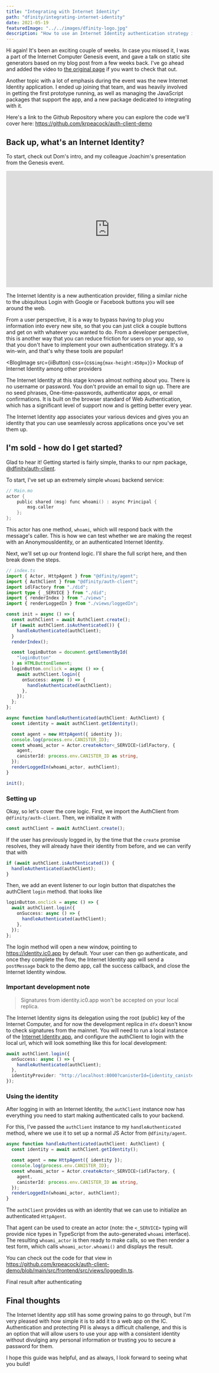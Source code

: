 ```yaml
---
title: "Integrating with Internet Identity"
path: "dfinity/integrating-internet-identity"
date: 2021-05-19
featuredImage: "../../images/dfinity-logo.jpg"
description: "How to use an Internet Identity authentication strategy in your Internet Computer app"
---
```



Hi again! It's been an exciting couple of weeks. In case you missed it, I was a part of the Internet Computer Genesis event, and gave a talk on static site generators based on my blog post from a few weeks back. I've go ahead and added the video to [the original page](/blog/dfinity/static-site-generators-ic) if you want to check that out.

Another topic with a lot of emphasis during the event was the new Internet Identity application. I ended up joining that team, and was heavily involved in getting the first prototype running, as well as managing the JavaScript packages that support the app, and a new package dedicated to integrating with it.

Here's a link to the Github Repository where you can explore the code we'll cover here: https://github.com/krpeacock/auth-client-demo

## Back up, what's an Internet Identity?

To start, check out Dom's intro, and my colleague Joachim's presentation from the Genesis event.

<div class="iframe-container">
<iframe
  width="560"
  height="315"
  src="https://www.youtube-nocookie.com/embed/oxEr8UzGeBo"
  title="YouTube video player"
  frameborder="0"
  allow="accelerometer; autoplay; clipboard-write; encrypted-media; gyroscope; picture-in-picture"
  allowfullscreen
  style={{margin:"auto"}}
></iframe>
</div>

The Internet Identity is a new authentication provider, filling a similar niche to the ubiquitous Login with Google or Facebook buttons you will see around the web.

From a user perspective, it is a way to bypass having to plug you information into every new site, so that you can just click a couple buttons and get on with whatever you wanted to do. From a developer perspective, this is another way that you can reduce friction for users on your app, so that you don't have to implement your own authentication strategy. It's a win-win, and that's why these tools are popular!

<BlogImage src={iiButton} css={css`img{max-height:450px}`}>
  Mockup of Internet Identity among other providers
</BlogImage>

The Internet Identity at this stage knows almost nothing about you. There is no username or password. You don't provide an email to sign up. There are no seed phrases, One-time-passwords, authenticator apps, or email confirmations. It is built on the browser standard of Web Authentication, which has a significant level of support now and is getting better every year.

The Internet Identity app associates your various devices and gives you an identity that you can use seamlessly across applications once you've set them up.

## I'm sold - how do I get started?

Glad to hear it! Getting started is fairly simple, thanks to our npm package, [@dfinity/auth-client](https://www.npmjs.com/package/@dfinity/auth-client).

To start, I've set up an extremely simple `whoami` backend service:

```c
// Main.mo
actor {
    public shared (msg) func whoami() : async Principal {
        msg.caller
    };
};
```

This actor has one method, `whoami`, which will respond back with the message's caller. This is how we can test whether we are making the reqest with an AnonymousIdentity, or an authenticated Internet Identity.

Next, we'll set up our frontend logic. I'll share the full script here, and then break down the steps.

```ts
// index.ts
import { Actor, HttpAgent } from "@dfinity/agent";
import { AuthClient } from "@dfinity/auth-client";
import idlFactory from "./did";
import type { _SERVICE } from "./did";
import { renderIndex } from "./views";
import { renderLoggedIn } from "./views/loggedIn";

const init = async () => {
  const authClient = await AuthClient.create();
  if (await authClient.isAuthenticated()) {
    handleAuthenticated(authClient);
  }
  renderIndex();

  const loginButton = document.getElementById(
    "loginButton"
  ) as HTMLButtonElement;
  loginButton.onclick = async () => {
    await authClient.login({
      onSuccess: async () => {
        handleAuthenticated(authClient);
      },
    });
  };
};

async function handleAuthenticated(authClient: AuthClient) {
  const identity = await authClient.getIdentity();

  const agent = new HttpAgent({ identity });
  console.log(process.env.CANISTER_ID);
  const whoami_actor = Actor.createActor<_SERVICE>(idlFactory, {
    agent,
    canisterId: process.env.CANISTER_ID as string,
  });
  renderLoggedIn(whoami_actor, authClient);
}

init();
```

### Setting up

Okay, so let's cover the core logic. First, we import the AuthClient from `@dfinity/auth-client`. Then, we initialize it with 

```ts
const authClient = await AuthClient.create();
```

If the user has previously logged in, by the time that the `create` promise resolves, they will already have their identity from before, and we can verify that with 

```ts
if (await authClient.isAuthenticated()) {
  handleAuthenticated(authClient);
}
```

Then, we add an event listener to our login button that dispatches the authClient `login` method. that looks like 

```ts
loginButton.onclick = async () => {
  await authClient.login({
    onSuccess: async () => {
      handleAuthenticated(authClient);
    },
  });
};
```

The login method will open a new window, pointing to https://identity.ic0.app by default. Your user can then go authenticate, and once they complete the flow, the Internet Identity app will send a `postMessage` back to the demo app, call the success callback, and close the Internet Identity window.

<h3 id="development-note">Important development note</h3>

> Signatures from identity.ic0.app won't be accepted on your local replica.

The Internet Identity signs its delegation using the root (public) key of the Internet Computer, and for now the development replica in `dfx` doesn't know to check signatures from the mainnet. You will need to run a local instance of the [Internet Identity app](https://github.com/dfinity/internet-identity), and configure the authClient to login with the local url, which will look something like this for local development: 

```ts
await authClient.login({
  onSuccess: async () => {
    handleAuthenticated(authClient);
  },
  identityProvider: "http://localhost:8000?canisterId={identity_canister_id}"
});
```

### Using the identity

After logging in with an Internet Identity, the `authClient` instance now has everything you need to start making authenticated calls to your backend. 

For this, I've passed the `authClient` instance to my `handleAuthenticated` method, where we use it to set up a normal JS Actor from `@dfinity/agent`.

```ts
async function handleAuthenticated(authClient: AuthClient) {
  const identity = await authClient.getIdentity();

  const agent = new HttpAgent({ identity });
  console.log(process.env.CANISTER_ID);
  const whoami_actor = Actor.createActor<_SERVICE>(idlFactory, {
    agent,
    canisterId: process.env.CANISTER_ID as string,
  });
  renderLoggedIn(whoami_actor, authClient);
}
```

The `authClient` provides us with an identity that we can use to initialize an authenticated `HttpAgent`. 

That agent can be used to create an actor (note: the `<_SERVICE>` typing will provide nice types in TypeScript from the auto-generated `whoami` interface). The resulting `whoami_actor` is then ready to make calls, so we then render a test form, which calls `whoami_actor.whoami()` and displays the result.

You can check out the code for that view in https://github.com/krpeacock/auth-client-demo/blob/main/src/frontend/src/views/loggedIn.ts.


<BlogImage src={whoamiResult}>Final result after authenticating</BlogImage>

## Final thoughts

The Internet Identity app still has some growing pains to go through, but I'm very pleased with how simple it is to add it to a web app on the IC. Authentication and protecting PII is always a difficult challenge, and this is an option that will allow users to use your app with a consistent identity without divulging any personal information or trusting you to secure a password for them.

I hope this guide was helpful, and as always, I look forward to seeing what you build!
